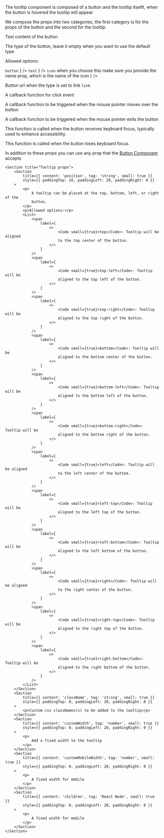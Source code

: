 
<PackageInstallGuide packageName="@wpmudev/sui-tooltip" />

<Section title="Props" border={true}>
	<p>
		The tooltip component is composed of a button and the tooltip itselft, when the button is hovered the tooltip will appear
	</p>
	<p>
		We compose the props into two categories, the first category is for the props of the button and the second for the tooltip.
	</p>
	<Section title="Button Props">
		<Section
			title={{ content: 'label', tag: 'string', small: true }}
			style={{ paddingTop: 10, paddingLeft: 20, paddingRight: 0 }}
		>
			<p>Text content of the button</p>
		</Section>
		<Section
			title={{ content: 'type', tag: 'string', small: true }}
			style={{ paddingTop: 10, paddingLeft: 20, paddingRight: 0 }}
		>
			<p>
				The type of the button, leave it empty when you want to use the default type
			</p>
			<p>Allowed options:</p>
			<List>
				<span
					label={
						<>
							<Code small={true}>button</Code>
						</>
					}
				/>
				<span
					label={
						<>
							<Code small={true}>text</Code>
						</>
					}
				/>
				<span
					label={
						<>
							<Code small={true}>icon</Code> when you choose this make sure you provide the name prop, which is the name of the icon
						</>
					}
				/>
			</List>
		</Section>
		<Section
			title={{ content: 'href', tag: 'string', small: true }}
			style={{ paddingTop: 10, paddingLeft: 20, paddingRight: 0 }}
		>
			<p>Button url when the type is set to link <Code small={true}>link</Code></p>
		</Section>
		<Section
			title={{ content: 'onClick', tag: 'function', small: true }}
			style={{ paddingTop: 0, paddingLeft: 20, paddingRight: 0 }}
		>
			<p>
				A callback function for click event
			</p>
		</Section>
		<Section
			title={{ content: 'onMouseEnter', tag: 'function', small: true }}
			style={{ paddingTop: 0, paddingLeft: 20, paddingRight: 0 }}
		>
			<p>
				A callback function to be triggered when the mouse pointer moves over the button
			</p>
		</Section>
		<Section
			title={{ content: 'onMouseLeave', tag: 'function', small: true }}
			style={{ paddingTop: 0, paddingLeft: 20, paddingRight: 0 }}
		>
			<p>
				A callback function to be triggered when the mouse pointer exits the button
			</p>
		</Section>
		<Section
			title={{ content: 'onFocus', tag: 'function', small: true }}
			style={{ paddingTop: 0, paddingLeft: 20, paddingRight: 0 }}
		>
			<p>
				This function is called when the button receives keyboard focus, typically used to enhance accessibility.
			</p>
		</Section>
		<Section
			title={{ content: 'onBlur', tag: 'function', small: true }}
			style={{ paddingTop: 0, paddingLeft: 20, paddingRight: 0 }}
		>
			<p>
				This function is called when the button loses keyboard focus.
			</p>
		</Section>
		<p>In addition to these props you can use any prop that the <a href="/?path=/docs/sui-components-core-button--docs" target="_blank">Button Component</a> accepts</p>
	</Section>


	<Section title="Tooltip props">
		<Section
			title={{ content: 'position', tag: 'string', small: true }}
			style={{ paddingTop: 10, paddingLeft: 20, paddingRight: 0 }}
		>
			<p>
				A tooltip can be placed at the top, bottom, left, or right of the
				button.
			</p>
			<p>Allowed options:</p>
			<List>
				<span
					label={
						<>
							<Code small={true}>top</Code>: Tooltip will be aligned
							to the top center of the button.
						</>
					}
				/>
				<span
					label={
						<>
							<Code small={true}>top-left</Code>: Tooltip will be
							aligned to the top left of the button.
						</>
					}
				/>
				<span
					label={
						<>
							<Code small={true}>top-right</Code>: Tooltip will be
							aligned to the top right of the button.
						</>
					}
				/>
				<span
					label={
						<>
							<Code small={true}>bottom</Code>: Tooltip will be
							aligned to the bottom center of the button.
						</>
					}
				/>
				<span
					label={
						<>
							<Code small={true}>bottom-left</Code>: Tooltip will be
							aligned to the bottom left of the button.
						</>
					}
				/>
				<span
					label={
						<>
							<Code small={true}>bottom-right</Code>: Tooltip will be
							aligned to the bottom right of the button.
						</>
					}
				/>
				<span
					label={
						<>
							<Code small={true}>left</Code>: Tooltip will be aligned
							to the left center of the buttom.
						</>
					}
				/>
				<span
					label={
						<>
							<Code small={true}>left-top</Code>: Tooltip will be
							aligned to the left top of the button.
						</>
					}
				/>
				<span
					label={
						<>
							<Code small={true}>left-bottom</Code>: Tooltip will be
							aligned to the left bottom of the button.
						</>
					}
				/>
				<span
					label={
						<>
							<Code small={true}>right</Code>: Tooltip will be aligned
							to the right center of the button.
						</>
					}
				/>
				<span
					label={
						<>
							<Code small={true}>right-top</Code>: Tooltip will be
							aligned to the right top of the button.
						</>
					}
				/>
				<span
					label={
						<>
							<Code small={true}>right-bottom</Code>: Tooltip will be
							aligned to the right bottom of the button.
						</>
					}
				/>
			</List>
		</Section>
		<Section
			title={{ content: 'className', tag: 'string', small: true }}
			style={{ paddingTop: 0, paddingLeft: 20, paddingRight: 0 }}
		>
			<p>Custom css classNames(s) to be added to the tooltip</p>
		</Section>
		<Section
			title={{ content: 'customWidth', tag: 'number', small: true }}
			style={{ paddingTop: 0, paddingLeft: 20, paddingRight: 0 }}
		>
			<p>
				Add a fixed width to the tooltip
			</p>
		</Section>
		<Section
			title={{ content: 'customMobileWidth', tag: 'number', small: true }}
			style={{ paddingTop: 0, paddingLeft: 20, paddingRight: 0 }}
		>
			<p>
				A fixed width for mobile
			</p>
		</Section>
		<Section
			title={{ content: 'children', tag: 'React Node', small: true }}
			style={{ paddingTop: 0, paddingLeft: 20, paddingRight: 0 }}
		>
			<p>
				A fixed width for mobile
			</p>
		</Section>
	</Section>
</Section>
